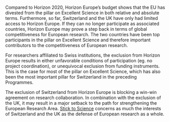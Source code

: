 Compared to Horizon 2020, Horizon Europe's budget shows that the EU has divested from the pillar on Excellent Science in both relative and absolute terms.  Furthermore, so far, Switzerland and the UK have only had limited access to Horizon Europe. If they can no longer participate as associated countries, Horizon Europe may prove a step back in terms of global competitiveness for European research.  The two countries have been top participants in the pillar on Excellent Science and therefore important contributors to the competitiveness of European research.  

For researchers affiliated to Swiss institutions, the exclusion from Horizon Europe results in either unfavorable conditions of participation (eg. no project coordination), or unequivocal exclusion from funding instruments.  This is the case for most of the pillar on Excellent Science, which has also been the most important pillar for Switzerland in the preceding Programmes.

The exclusion of Switzerland from Horizon Europe is blocking a win-win agreement on research collaboration.  In combination with the exclusion of the UK, it may result in a major setback to the path for strengthening the European Research Area. [Stick to Science](https://stick-to-science.eu) concerns as much the interests of Switzerland and the UK as the defense of European research as a whole.